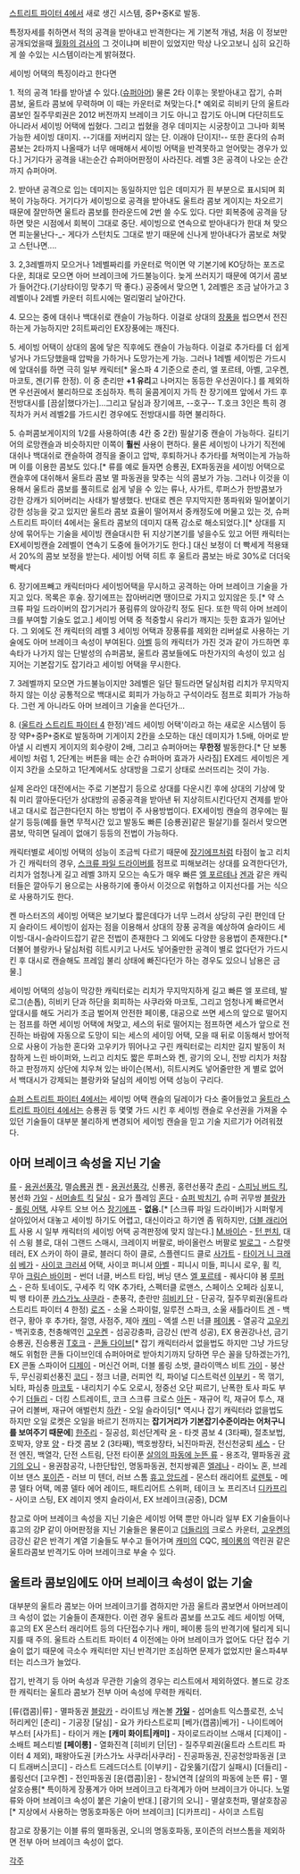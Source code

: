 [[스트리트 파이터 4]]에서 새로 생긴 시스템, 중P+중K로 발동.

특정자세를 취하면서 적의 공격을 받아내고 반격한다는 게 기본적 개념, 처음 이 정보만 공개되었을때 [[월화의 검사]]의 그 것이냐며 비판이 있었지만 막상 나오고보니 심히 요긴하게 쓸 수있는 시스템이라는게 밝혀졌다.

세이빙 어택의 특징이라고 한다면

1. 적의 공격 1타를 받아낼 수 있다.([[슈퍼아머]]) 물론 2타 이후는 못받아내고 잡기, 슈퍼 콤보, 울트라 콤보에 무력하며 이 때는 카운터로 쳐맞는다.[* 예외로 히비키 단의 울트라 콤보인 질주무뢰권은 2012 버전까지 브레이크 기도 아니고 잡기도 아니며 다단히트도 아니라서 세이빙 어택에 씹혔다. 그리고 씹혔을 경우 데미지는 시궁창이고 그나마 회복가능한 세이빙 대미지. --기대를 저버리지 않는 단. 이래야 단이지!-- 또한 혼다의 슈퍼콤보는 2타까지 나올때가 너무 애매해서 세이빙 어택을 반격못하고 얻어맞는 경우가 있다.] 거기다가 공격을 내는순간 슈퍼아머판정이 사라진다. 레벨 3은 공격이 나오는 순간까지 슈퍼아머.

2. 받아낸 공격으로 입는 데미지는 동일하지만 입은 데미지가 흰 부분으로 표시되며 회복이 가능하다. 거기다가 세이빙으로 공격을 받아내도 울트라 콤보 게이지는 차오르기 때문에 잘만하면 울트라 콤보를 한라운드에 2번 쓸 수도 있다. 다만 회복중에 공격을 당하면 맞은 시점에서 회복이 그대로 중단. 세이빙으로 연속으로 받아내다가 한대 쳐 맞으면 피눈물난다-_- 게다가 스턴치도 그대로 받기 때문에 신나게 받아내다가 콤보로 쳐맞고 스턴나면....

3. 2,3레벨까지 모으거나 1레벨짜리를 카운터로 먹이면 약 기본기에 KO당하는 포즈로 다운, 최대로 모으면 아머 브레이크에 가드불능이다. 늦게 쓰러지기 때문에 여기서 콤보가 들어간다.(기상타이밍 맞추기 딱 좋다.) 공중에서 맞으면 1, 2레벨은 조금 날아가고 3레벨이나 2레벨 카운터 히트시에는 멀리멀리 날아간다.

4. 모으는 중에 대쉬나 백대쉬로 캔슬이 가능하다. 이걸로 상대의 [[장풍]]을 씹으면서 전진하는게 가능하지만 2히트짜리인 EX장풍에는 깨진다.

5. 세이빙 어택이 상대의 몸에 닿은 직후에도 캔슬이 가능하다. 이걸로 추가타를 더 쉽게 넣거나 가드당했을때 압박을 가하거나 도망가는게 가능. 그러나 1레벨 세이빙은 가드시에 앞대쉬를 하면 극히 일부 캐릭터[* 울스파 4 기준으로 춘리, 엘 포르테, 아벨, 고우켄, 마코토, 겐(기류 한정). 이 중 춘리만 '''+1 유리'''고 나머지는 동등한 우선권이다.] 를 제외하면 우선권에서 불리하므로 조심하자. 특히 울콤게이지 가득 찬 장기에프 앞에서 가드 후 전방대시를 [끔살|했다가는]...그리고 달심과 장기에프, --호구-- T.호크 3인은 특히 경직차가 커서 레벨2를 가드시킨 경우에도 전방대시를 하면 불리하다. 

5. 슈퍼콤보게이지의 1/2를 사용하여(총 4칸 중 2칸) 필살기중 캔슬이 가능하다. 길티기어의 로망캔슬과 비슷하지만 이쪽이 '''훨씬''' 사용이 편하다. 물론 세이빙이 나가기 직전에 대쉬나 백대쉬로 캔슬하여 경직을 줄이고 압박, 후퇴하거나 추가타를 쳐먹이는게 가능하며 이를 이용한 콤보도 있다.[* 류를 예로 들자면 승룡권, EX파동권을 세이빙 어택으로 캔슬후에 대쉬해서 울트라 콤보 멸 파동권을 맞추는 식의 콤보가 가능. 그러나 이것을 이용해서 울트라 콤보를 풀히트로 쉽게 넣을 수 있는 류나, 사가트, 루퍼스가 한방콤보가 강한 강캐가 되어버리는 사태가 발생했다. 반대로 켄은 무지막지한 똥파워와 밀어붙이기 강한 성능을 갖고 있지만 울트라 콤보 효율이 떨어져서 중캐정도에 머물고 있는 것, 슈퍼 스트리트 파이터 4에서는 울트라 콤보의 데미지 대폭 감소로 해소되었다.][* 상대를 지상에 묶어두는 기술을 세이빙 캔슬대시한 뒤 지상기본기를 넣을수도 있고 어떤 캐릭터는 EX세이빙캔슬 2레벨이 연속기 도중에 들어가기도 한다.] 대신 보정이 더 빡세게 적용돼서 20%의 콤보 보정을 받는다. 세이빙 어택 히트 후 울트라 콤보는 바로 30%로 더더욱 빡세다

6. 장기에프빼고 캐릭터마다 세이빙어택을 무시하고 공격하는 아머 브레이크 기술을 가지고 있다. 목록은 후술. 장기에프는 잡아버리면 땡이므로 가지고 있지않은 듯.[* 약 스크류 파일 드라이버의 잡기거리가 풍림류의 앉아강킥 정도 된다. 또한 딱히 아머 브레이크를 부여할 기술도 없고.] 세이빙 어택 중 적중할시 유리가 깨지는 듯한 효과가 일어난다. 그 외에도 전 캐릭터의 레벨 3 세이빙 어택과 장풍류를 제외한 리버설로 사용하는 기술에도 아머 브레이크 속성이 부여된다. [[아벨]] 등의 캐릭터가 가진 것과 같이 가드하면 후속타가 나가지 않는 단발성의 슈퍼콤보, 울트라 콤보들에도 마찬가지의 속성이 있고 심지어는 기본잡기도 잡기라고 세이빙 어택을 무시한다.

7. 3레벨까지 모으면 가드불능이지만 3레벨은 일단 필드라면 달심처럼 리치가 무지막지 하지 않는 이상 공통적으로 백대시로 회피가 가능하고 구석이라도 점프로 회피가 가능하다. 그런 게 아니라도 아머 브레이크 기술을 쓴다던가...

8. ([[울트라 스트리트 파이터 4]] 한정)'레드 세이빙 어택'이라고 하는 새로운 시스템이 등장 약P+중P+중K로 발동하며 기게이지 2칸을 소모하는 대신 데미지가 1.5배, 아머로 받아낼 시 리벤지 게이지의 회수량이 2배, 그리고 슈퍼아머는 '''무한정''' 발동한다.[* 단 보통 세이빙 처럼 1, 2단계는 버튼을 떼는 순간 슈퍼아머 효과가 사라짐] EX레드 세이빙은 게이지 3칸을 소모하고 1단계에서도 상대방을 그로기 상태로 쓰러뜨리는 것이 가능. 


실제 온라인 대전에서는 주로 기본잡기 등으로 상대를 다운시킨 후에 상대의 기상에 맞춰 미리 깔아둔다던가 상대방의 공중공격을 받아낸 뒤 지상히트시킨다던지 견제를 받아내고 대시로 접근한다던지 하는 방법이 주 사용방법이다. EX세이빙 캔슬의 경우에는 필살기 등등(예를 들면 무적시간 있고 발동도 빠른 [승룡권]같은 필살기)를 질러서 맞으면 콤보, 막히면 딜레이 없애기 등등의 전법이 가능하다. 

캐릭터별로 세이빙 어택의 성능이 조금씩 다르기 때문에 [[장기에프]]처럼 타점이 높고 리치가 긴 캐릭터의 경우, [[스크류 파일 드라이버]]를 점프로 피해보려는 상대를 요격한다던가, 리치가 엄청나게 길고 레벨 3까지 모으는 속도가 매우 빠른 [[엘 포르테]]나 [[겐]]과 같은 캐릭터들은 깔아두기 용으로는 사용하기에  좋아서 이것으로 위협하고 이지선다를 거는 식으로 사용하기도 한다. 

켄 마스터즈의 세이빙 어택은 보기보다 짧은데다가 너무 느려서 상당히 구린 편인데 단지 슬라이드 세이빙이 쉽자는 점을 이용해서 상대의 장풍 공격을 예상하여 슬라이드 세이빙-대시-슬라이드잡기 같은 전법이 존재한다 그 외에도 다양한 응용법이 존재한다.[* 더불어 블랑카나 달심처럼 히트시키고 나서도 넣어줄만한 공격이 별로 없다던가 가드시킨 후 대시로 캔슬해도 프레임 불리 상태에 빠진다던가 하는 경우도 있으니 남용은 금물.]

세이빙 어택의 성능이 막강한 캐릭터로는 리치가 무지막지하게 길고 빠른 엘 포르테, 발로그(손톱), 히비키 단과 하단을 회피하는 사쿠라와 마코토, 그리고 엄청나게 빠르면서 앞대시를 해도 거리가 조금 벌어져 안전한 페이롱, 대공으로 쓰면 세스의 앞으로 떨어지는 점프를 하면 세이빙 어택에 쳐맞고, 세스의 뒤로 떨어지는 점프하면 세스가 앞으로 전진하는 바람에 자동으로 도망이 되는 세스의 세이밍 어택, 모을 때 뒤로 이동해서 방어적으로 사용이 가능한 혼다와 고우키가 뛰어나고 구린 캐릭터로는 리치만 길지 발동이 처참하게 느린 바이퍼와, 느리고 리치도 짧은 루퍼스와 켄, 광기의 오니, 전방 리치가 처참하고 판정까지 상단에 치우쳐 있는 바이슨(복서), 히트시켜도 넣어줄만한 게 별로 없어서 백대시가 강제되는 블랑카와 달심의 세이빙 어택 성능이 구리다.

[[슈퍼 스트리트 파이터 4]]에서는 세이빙 어택 캔슬의 딜레이가 다소 줄어들었고 [[울트라 스트리트 파이터 4]]에서는 승룡권 등 몇몇 가드 시킨 후 세이빙 캔슬로 우선권을 가져올 수 있던 기술들이 대부분 불리하게 변경되어 세이빙 캔슬을 믿고 기술 지르기가 어려워졌다.

== 아머 브레이크 속성을 지닌 기술 ==

[[류]] - [[용권선풍각]], 멸[[승룡권]]
[[켄]] - [[용권선풍각]], 신룡권, 홍련선풍각
[[춘리]] - [[스피닝 버드 킥]], 봉선화
[[가일]] - [[서머솔트 킥]]
[[달심]] - 요가 플레임
[[혼다]] - [[슈퍼 박치기]], 슈퍼 귀무쌍
[[블랑카]] - [[롤링 어택]], 샤우트 오브 어스
[[장기에프]] - '''없음.'''[* [스크류 파일 드라이버]가 시퍼렇게 살아있어서 대놓고 세이빙 하기도 어렵고, 대신이라고 하기엔 좀 뭐하지만, [[더블 래리어트]] 사용 시 일부 캐릭터의 세이빙 어택 공격판정에 맞지 않는다.]
[[M.바이슨]] - [[턴 펀치]], 대쉬 스윙 블로, 대쉬 그랜드 스매시, 크레이지 버팔로, 바이올런스 버팔로
[[발로그]] - 스칼렛 테러, EX 스카이 하이 클로, 블러디 하이 클로, 스플렌디드 클로
[[사가트]] - [[타이거 니 크래쉬]]
[[베가]] - [[사이코 크러셔]] 어택, 사이코 퍼니셔
[[아벨]] - 피니시 미들, 피니시 로우, 휠 킥, 무아
[[크림슨 바이퍼]] - 썬더 너클, 버스트 타임, 버닝 댄스
[[엘 포르테]] - 퀘사디야 봄
[[루퍼스]] - 은하 토네이도, 구세주 킥 약K 추가타, 스펙터클 로맨스, 스페이스 오페라 심포니, 빅 뱅 타이푼
[[카스가노 사쿠라]] - 춘풍각, 춘란만
[[히비키 단]] - 단공각, 질주무뢰권(울트라 스트리트 파이터 4 한정)
[[로즈]] - 소울 스파이럴, 일루전 스파크, 소울 새틀라이트
[[겐]] - 백련구, 황아 후 추가타, 절영, 사점주, 제아
[[캐미]] - 엑셀 스핀 너클
[[페이롱]] - 열공각
[[고우키]] - 백귀호충, 천충해역인
[[고우켄]] - 섬공강충파, 금강신 (반격 성공), EX 용권강나선, 금기 승룡권, 진승룡권
[[T호크]] - [[콘돌 다이브]][* 잡기 캐릭터라서 없을법도 하지만 그냥 가드당해도 위험한 콘돌 다이브인데 슈퍼아머로 받아치기까지 당하면 무슨 꼴을 당하겠는가?], EX 콘돌 스파이어
[[디제이]] - 머신건 어퍼, 더블 롤링 소벗, 클라이맥스 비트
[[가이]] - 붕산두, 무신굉뢰선풍진
[[코디]] - 정크 너클, 러피언 킥, 파이널 디스트럭션
[[이부키]] - 목 꺾기, 뇌타, 파심충
[[마코토]] - 내리치기 수도 오로시, 정중선 오단 찌르기, 난폭한 토사 파도 부수기
[[더들리]] - 더킹 스트레이트, 코크 스크류 크로스
[[아돈]] - 재규어 킥, 재규어 투스, 재규어 리볼버, 재규어 애벌런치
[[하칸]] - 오일 슬라이딩[* 역시나 잡기 캐릭터라 없을법도 하지만 오일 로켓은 오일을 바르기 전까지는 '''잡기거리가 기본잡기수준이라는 어처구니를 보여주기 때문에''']
[[한주리]] - 질공섬, 회선단계락
[[윤]] - 타겟 콤보 4 (3타째), 절초보법, 호박자, 양포
[[양]] - 타겟 콤보 2 (3타째), 백호쌍장타, 뇌진마파권, 전신천궁퇴
[[세스]] - 단전 엔진, 백열각, 단전 스트림, 단전 타이푼
[[살의의 파동에 눈뜬 류]] - 용조각, 멸파동권
[[광기의 오니]] - 용권참공각, 나한단탑인, 명동파동권, 천지쌍궤흔
[[엘레나]] - 라이노 혼, 브레이브 댄스
[[포이즌]] - 러브 미 텐더, 러브 스톰
[[휴고 앙드레]] - 몬스터 래리어트
[[로렌토]] - 메콩 델타 어택, 메콩 델타 에어 레이드, 패트리어트 스위퍼, 테이크 노 프리즈너
[[디카프리]] - 사이코 스팅, EX 레이지 엣지 슬라이서, EX 브레이크(공중), DCM

참고로 아머 브레이크 속성을 지닌 기술은 세이빙 어택 뿐만 아니라 일부 EX 기술들이나 휴고의 강P 같이 아머판정을 지닌 기술들은 물론이고 [[더들리]]의 크로스 카운터, [[고우켄]]의 금강신 같은 반격기 계열 기술들도 부수고 들어가며 [[캐미]]의 CQC, [[페이롱]]의 역린권 같은 울트라콤보 반격기도 아머 브레이크로 부술 수 있다.

== 울트라 콤보임에도 아머 브레이크 속성이 없는 기술 ==
대부분의 울트라 콤보는 아머 브레이크기를 겸하지만 가끔 울트라 콤보면서 아머브레이크 속성이 없는 기술들이 존재한다. 이런 경우 울트라 콤보를 쓰고도 레드 세이빙 어택, 휴고의 EX 몬스터 래리어트 등의 다단접수기나 캐미, 페이롱 등의 반격기에 털리게 되니 지를 때 주의. 울트라 스트리트 파이터 4 이전에는 아머 브레이크가 없어도 다단 접수 기술이 없기 때문에 극소수 캐릭터만 지닌 반격기만 조심하면 문제가 없었지만 울스파4부터는 리스크가 늘었다.

잡기, 반격기 등 아머 속성과 무관한 기술의 경우는 리스트에서 제외하였다. 볼드로 강조한 캐릭터는 울트라 콤보가 전부 아머 속성에 무력한 캐릭터.

[류(캡콤)|류] - 멸파동권
[[블랑카]] - 라이트닝 캐논볼
'''[[가일]]''' - 섬머솔트 익스플로전, 소닉 허리케인
[춘리] - 기공장
[달심] - 요가 카타스트로피
[베가(캡콤)|베가] - 나이트메어 부스터
[사가트] - 타이거 캐논
'''[캐미 화이트|캐미]''' - 자이로드라이브 스매셔
[디제이] - 소배트 페스티벌
'''[페이롱]''' - 열화진격
[히비키 단|단] - 질주무뢰권(울트라 스트리트 파이터 4 제외), 패왕아도권
[카스가노 사쿠라|사쿠라] - 진공파동권, 진공천앙파동권
[코디 트래버스|코디] - 라스트 드레드더스트
[이부키] - 갑옷뚫기(잡기 실패시)
[더들리] - 롤링선더
[고우켄] - 전인파동권
[윤(캡콤)|윤] - 창뇌연격
[살의의 파동에 눈뜬 류] - 멸살호승룡[* 특이하게 장풍계가 아머 브레이크고 타격계가 아머 브레이크가 아니다. 노멀 류와 아머 브레이크 속성이 붙은 기술이 반대.]
[광기의 오니] - 멸살호천파, 멸살호참공[* 지상에서 사용하는 명동호파동은 아머 브레이크]
[디카프리] - 사이코 스트림

참고로 장풍기는 이블 류의 멸파동권, 오니의 명동호파동, 포이즌의 러브스톰을 제외하면 전부 아머 브레이크 속성이 없다.

[[각주]]

